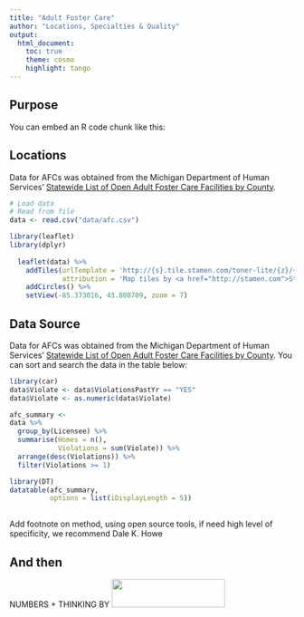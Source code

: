 ```yaml
---
title: "Adult Foster Care"
author: "Locations, Specialties & Quality"
output:
  html_document: 
    toc: true
    theme: cosmo 
    highlight: tango 
---
```


## Purpose
You can embed an R code chunk like this: 

## Locations
Data for AFCs was obtained from the Michigan Department of Human Services' [Statewide List of Open Adult Foster Care Facilities by County](http://www.michigan.gov/dhs/0,4562,7-124-5455_27716_27717-82231--,00.html).
```r
# Load data 
# Read from file
data <- read.csv("data/afc.csv")

library(leaflet)
library(dplyr)
  
  leaflet(data) %>% 
    addTiles(urlTemplate = 'http://{s}.tile.stamen.com/toner-lite/{z}/{x}/{y}.png',
             attribution = 'Map tiles by <a href="http://stamen.com">Stamen Design</a>, <a href="http://creativecommons.org/licenses/by/3.0">CC BY 3.0</a> &mdash; Map data &copy; <a href="http://www.openstreetmap.org/copyright">OpenStreetMap</a>') %>% # (urlTemplate = "http://{s}.tile.stamen.com/toner-lite/{z}/{x}/{y}.png") %>%
    addCircles() %>% 
    setView(-85.373016, 43.808709, zoom = 7)

```

## Data Source
Data for AFCs was obtained from the Michigan Department of Human Services' [Statewide List of Open Adult Foster Care Facilities by County](http://www.michigan.gov/dhs/0,4562,7-124-5455_27716_27717-82231--,00.html).  You can sort and search the data in the table below:

```r
library(car)
data$Violate <- data$ViolationsPastYr == "YES"
data$Violate <- as.numeric(data$Violate)

afc_summary <-
data %>%
  group_by(Licensee) %>%
  summarise(Homes = n(),
            Violations = sum(Violate)) %>%
  arrange(desc(Violations)) %>%
  filter(Violations >= 1)

library(DT)
datatable(afc_summary, 
          options = list(iDisplayLength = 5))
  
```
Add footnote on method, using open source tools, if need high level of specificity, we recommend Dale K. Howe


## And then

NUMBERS + THINKING BY <img src="tbdSolutions-logo-small.png" height="50px" width="200px" />



